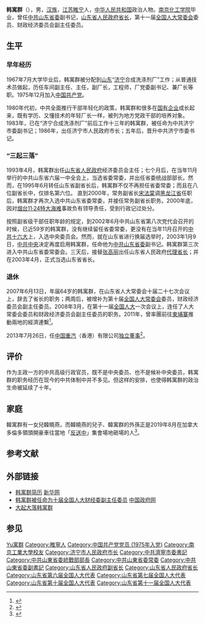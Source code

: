 '''韩寓群'''（{{bd|1943年|9月|catIdx=H韩}}），男，[[汉族|汉族]]，[[江苏省|江苏]][[睢宁县|睢宁]]人，[[中华人民共和国|中华人民共和国]]政治人物。[[南京工业大学|南京化工学院]]毕业，曾任[[中共山东省委|中共山东省委]]副书记，[[山东省人民政府|山东省人民政府]][[省长|省长]]，第十一届[[全国人大常委会|全国人大常委会]]委员、财政经济委员会副主任委员。

== 生平 ==
=== 早年经历 ===
1967年7月大学毕业后，韩寓群被分配到[[山东|山东]]“[[济宁|济宁]]合成洗涤剂厂”工作；从普通技术员做起，历任车间副主任、主任，副厂长，工程师，厂党委副书记、兼厂长等职。1975年12月加入[[中国共产党|中国共产党]]。

1980年代初，中共全面推行干部年轻化的政策，韩寓群和很多在[[国有企业|国有企业]]成长起来，既有学历、又懂技术的年轻厂长一样，被列为地方党政干部的培养对象。1983年，已在“济宁合成洗涤剂厂”前后工作十三年的韩寓群，被任命为中共济宁市委副书记；1986年，出任济宁市人民政府市长；五年后，晋升中共济宁市委书记。

=== “三起三落” ===
1993年4月，韩寓群出任[[山东省人民政府|山东省人民政府]]经济委员会主任；七个月后，在当年11月举行的中共山东省六届一中全会上，当选省委常委，并出任省委统战部部长。然而，在1995年6月转任山东省副省长后，韩寓群不仅不再担任省委常委；而且在八位副省长中，仅排名第六位。 直到2000年，常务副省长[[宋法棠|宋法棠]]调[[黑龙江省|黑龙江省]]任职后，韩寓群才再次入选中共山东省委常委，并接任常务副省长职务。2000年底，因对[[烟台11·24特大海难|烟台11·24特大海难]]事故负有领导责任，受到行政记过处分。

按照副省级干部任职年龄的规定，到2002年6月中共山东省第八次党代会召开的时候，已近59岁的韩寓群，没有继续留任省委常委，更没有在当年11月召开的[[中共十六大|中共十六大]]上，入选中央委员会。然而，就在山东省进行换届选举时，2003年1月9日，[[中共中央|中共中央]]决定再度启用韩寓群，任命他为[[中共山东省委|中共山东省委]]副书记。韩寓群第三次进入中共山东省委常委会。三天后，接替[[张高丽|张高丽]]出任山东省人民政府[[山东行政长官列表|代理省长]]；并在2003年4月，正式当选山东省省长。

=== 退休 ===
2007年6月13日，年届64岁的韩寓群，在山东省人大常委会十届二十七次会议上，辞去了省长的职务；两周后，被增补为第十届[[全国人大常委会|全国人大常委会]]委员，财政经济委员会副主任委员。2008年3月，在第十一届[[全国人大|全国人大]]一次会议上，连任了人大常委会委员和财政经济委员会副主任委员的职务。2011年，曾率團前往[[柬埔寨|柬埔寨]]推動兩地的經濟連繫<ref>{{cite web |url=http://www.chinavitae.com/biography/Han_Yuqun/summary |title=China Vitae : Biography of Han Yuqun |website=www.chinavitae.com |access-date=2019-10-15 |archive-date=2019-10-15 |archive-url=https://web.archive.org/web/20191015093548/http://www.chinavitae.com/biography/Han_Yuqun/summary |dead-url=no }}</ref>。

2013年7月26日，任[[中国重汽|中国重汽]]（香港）有限公司[[独立董事|独立董事]]<ref>{{cite web|title=贵州和山东前省长加盟中国重汽 年薪18万元|url=http://news.ifeng.com/mainland/detail_2013_07/28/27996562_0.shtml|publisher=凤凰网|access-date=2013-07-28|archive-date=2013-08-01|archive-url=https://web.archive.org/web/20130801221639/http://news.ifeng.com/mainland/detail_2013_07/28/27996562_0.shtml|dead-url=no}}</ref>。

== 评价 ==
作为主政一方的中共高级行政官员，既不是中央委员、也不是候补中央委员，韩寓群的职务经历在现今的中共体制中并不多见。但这样的安排，也使得韩寓群的政治生命被延续了十年。

== 家庭 ==
韓寓群有一女兒韓曉燕，而韓曉燕的兒子、韓寓群的外孫正是2019年8月在加拿大多倫多領頭開豪車往當地「[[反送中|反送中]]」集會場地砸場的人<ref>{{cite news |url=https://hk.epochtimes.com/news/2019-08-22/31673761 |title=傳多倫多法拉利車隊領頭車主是省長外孫 |newspaper=[[大紀元時報|大紀元時報]] |date=2019-08-22 |access-date=2019-10-15 |language=zh |archive-date=2021-01-25 |archive-url=https://web.archive.org/web/20210125214523/http://hk.epochtimes.com/news/2019-08-22/31673761 |dead-url=no }}</ref>。

== 参考文献 ==
{{Reflist|2}}

== 外部链接 ==
*[https://web.archive.org/web/20070308153550/http://news.xinhuanet.com/ziliao/2003-01/13/content_687514.htm 韩寓群简历] [[新华网|新华网]]
*[http://www.gov.cn/rsrm/2007-06/29/content_667599.htm 韩寓群被任命为十届全国人大财经委副主任委员] {{Wayback|url=http://www.gov.cn/rsrm/2007-06/29/content_667599.htm |date=20190620082152 }} [[中国政府网|中国政府网]]
*[http://www.cchere.net/article/295761 大起大落韩寓群]
==参见==
{{start box}}
{{s-gov|prc}}
{{s-before|[[张高丽|张高丽]]}}
{{s-title|[[山东省人民政府|山东省人民政府]][[省长|省长]]|2003年1月－2007年6月}}
{{s-after|[[姜大明|姜大明]]}}
{{end box}}
{{中华人民共和国山东省地方领导人|nocat}}
{{山东行政长官}}
{{Authority control}}
{{DEFAULTSORT:Han韩寓群}}
[[Category:韩姓|Yu寓群]]
[[Category:睢寧人|Category:睢寧人]]
[[Category:中国共产党党员_(1975年入党)|Category:中国共产党党员 (1975年入党)]]
[[Category:南京工業大學校友|Category:南京工業大學校友]]
[[Category:济宁市人民政府市长|Category:济宁市人民政府市长]]
[[Category:中共濟寧市委書記|Category:中共濟寧市委書記]]
[[Category:中共山東省委統戰部部長|Category:中共山東省委統戰部部長]]
[[Category:中共山東省委常委|Category:中共山東省委常委]]
[[Category:中共山東省委副書記|Category:中共山東省委副書記]]
[[Category:山东省人民政府副省长|Category:山东省人民政府副省长]]
[[Category:山东省人民政府省长|Category:山东省人民政府省长]]
[[Category:山东省第六届全国人大代表|Category:山东省第六届全国人大代表]]
[[Category:山东省第七届全国人大代表|Category:山东省第七届全国人大代表]]
[[Category:山东省第十届全国人大代表|Category:山东省第十届全国人大代表]]
[[Category:山东省第十一届全国人大代表|Category:山东省第十一届全国人大代表]]